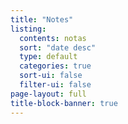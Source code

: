 ```yaml
---
title: "Notes"
listing:
  contents: notas
  sort: "date desc"
  type: default
  categories: true
  sort-ui: false
  filter-ui: false
page-layout: full
title-block-banner: true
---
```

